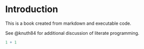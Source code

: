 # Introduction {.unnumbered}

This is a book created from markdown and executable code.

See @knuth84 for additional discussion of literate programming.

```{r}
1 + 1
```
